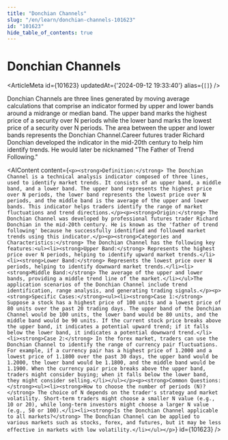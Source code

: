 ```yaml
---
title: "Donchian Channels"
slug: "/en/learn/donchian-channels-101623"
id: "101623"
hide_table_of_contents: true
---
```



# Donchian Channels

<ArticleMeta id={101623} updatedAt={'2024-09-12 19:33:40'} alias={`[]`} />
<div className='border-solid border-b border-t-0 my-4 border-[var(--ifm-color-gray-300)]' />

Donchian Channels are three lines generated by moving average calculations that comprise an indicator formed by upper and lower bands around a midrange or median band. The upper band marks the highest price of a security over N periods while the lower band marks the lowest price of a security over N periods. The area between the upper and lower bands represents the Donchian Channel.Career futures trader Richard Donchian developed the indicator in the mid-20th century to help him identify trends. He would later be nicknamed "The Father of Trend Following."

<AIContent content={`<p><strong>Definition:</strong> The Donchian Channel is a technical analysis indicator composed of three lines, used to identify market trends. It consists of an upper band, a middle band, and a lower band. The upper band represents the highest price over N periods, the lower band represents the lowest price over N periods, and the middle band is the average of the upper and lower bands. This indicator helps traders identify the range of market fluctuations and trend directions.</p><p><strong>Origin:</strong> The Donchian Channel was developed by professional futures trader Richard Donchian in the mid-20th century. He is known as the 'father of trend following' because he successfully identified and followed market trends using this indicator.</p><p><strong>Categories and Characteristics:</strong> The Donchian Channel has the following key features:<ul><li><strong>Upper Band:</strong> Represents the highest price over N periods, helping to identify upward market trends.</li><li><strong>Lower Band:</strong> Represents the lowest price over N periods, helping to identify downward market trends.</li><li><strong>Middle Band:</strong> The average of the upper and lower bands, providing a middle trend line of the market.</li></ul>The application scenarios of the Donchian Channel include trend identification, range analysis, and generating trading signals.</p><p><strong>Specific Cases:</strong><ul><li><strong>Case 1:</strong> Suppose a stock has a highest price of 100 units and a lowest price of 80 units over the past 20 trading days. The upper band of the Donchian Channel would be 100 units, the lower band would be 80 units, and the middle band would be 90 units. If the current stock price breaks above the upper band, it indicates a potential upward trend; if it falls below the lower band, it indicates a potential downward trend.</li><li><strong>Case 2:</strong> In the forex market, traders can use the Donchian Channel to identify the range of currency pair fluctuations. For example, if a currency pair has a highest price of 1.2000 and a lowest price of 1.1800 over the past 30 days, the upper band would be 1.2000, the lower band would be 1.1800, and the middle band would be 1.1900. When the currency pair price breaks above the upper band, traders might consider buying; when it falls below the lower band, they might consider selling.</li></ul></p><p><strong>Common Questions:</strong><ul><li><strong>How to choose the number of periods (N)?</strong> The choice of N depends on the trader's strategy and market volatility. Short-term traders might choose a smaller N value (e.g., 10 or 20), while long-term investors might choose a larger N value (e.g., 50 or 100).</li><li><strong>Is the Donchian Channel applicable to all markets?</strong> The Donchian Channel can be applied to various markets such as stocks, forex, and futures, but it may be less effective in markets with low volatility.</li></ul></p>`} id={101623} />
